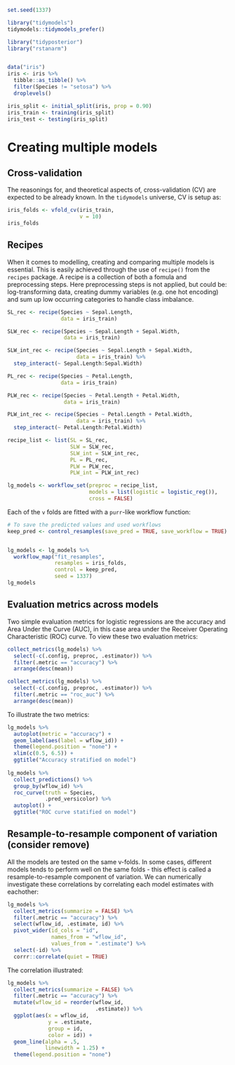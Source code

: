 ```r
set.seed(1337)

library("tidymodels")
tidymodels::tidymodels_prefer()

library("tidyposterior")
library("rstanarm")


data("iris")
iris <- iris %>%
  tibble::as_tibble() %>% 
  filter(Species != "setosa") %>% 
  droplevels()

iris_split <- initial_split(iris, prop = 0.90)
iris_train <- training(iris_split)
iris_test <- testing(iris_split)
```

# Creating multiple models
## Cross-validation
The reasonings for, and theoretical aspects of, cross-validation (CV) are expected to be already known. In the `tidymodels` universe, CV is setup as:
```r
iris_folds <- vfold_cv(iris_train,
                       v = 10)
iris_folds
```



## Recipes
When it comes to modelling, creating and comparing multiple models is essential. This is easily achieved through the use of `recipe()` from the `recipes` package. A recipe is a collection of both a fomula and preprocessing steps. Here preprocessing steps is not applied, but could be: log-transforming data, creating dummy variables (e.g. one hot encoding) and sum up low occurring categories to handle class imbalance.

```r
SL_rec <- recipe(Species ~ Sepal.Length,
                 data = iris_train)

SLW_rec <- recipe(Species ~ Sepal.Length + Sepal.Width,
                  data = iris_train)

SLW_int_rec <- recipe(Species ~ Sepal.Length + Sepal.Width,
                      data = iris_train) %>%
  step_interact(~ Sepal.Length:Sepal.Width)

PL_rec <- recipe(Species ~ Petal.Length,
                 data = iris_train)

PLW_rec <- recipe(Species ~ Petal.Length + Petal.Width,
                  data = iris_train)

PLW_int_rec <- recipe(Species ~ Petal.Length + Petal.Width,
                      data = iris_train) %>%
  step_interact(~ Petal.Length:Petal.Width)

recipe_list <- list(SL = SL_rec,
                    SLW = SLW_rec,
                    SLW_int = SLW_int_rec,
                    PL = PL_rec,
                    PLW = PLW_rec,
                    PLW_int = PLW_int_rec)

lg_models <- workflow_set(preproc = recipe_list,
                          models = list(logistic = logistic_reg()),
                          cross = FALSE)
```

Each of the `v` folds are fitted with a `purr`-like workflow function:
```r
# To save the predicted values and used workflows
keep_pred <- control_resamples(save_pred = TRUE, save_workflow = TRUE)


lg_models <- lg_models %>% 
  workflow_map("fit_resamples",
               resamples = iris_folds,
               control = keep_pred,
               seed = 1337)
lg_models
```
## Evaluation metrics across models
Two simple evaluation metrics for logistic regressions are the accuracy and Area Under the Curve (AUC), in this case area under the Receiver Operating Characteristic (ROC) curve. To view these two evaluation metrics:
```r
collect_metrics(lg_models) %>% 
  select(-c(.config, preproc, .estimator)) %>% 
  filter(.metric == "accuracy") %>% 
  arrange(desc(mean))

collect_metrics(lg_models) %>% 
  select(-c(.config, preproc, .estimator)) %>% 
  filter(.metric == "roc_auc") %>% 
  arrange(desc(mean))
```
To illustrate the two metrics:
```r
lg_models %>% 
  autoplot(metric = "accuracy") +
  geom_label(aes(label = wflow_id)) +
  theme(legend.position = "none") +
  xlim(c(0.5, 6.5)) +
  ggtitle("Accuracy stratified on model")
  
lg_models %>% 
  collect_predictions() %>% 
  group_by(wflow_id) %>% 
  roc_curve(truth = Species,
            .pred_versicolor) %>% 
  autoplot() +
  ggtitle("ROC curve statified on model")
```

## Resample-to-resample component of variation (consider remove)
All the models are tested on the same v-folds. In some cases, different models tends to perform well on the same folds - this effect is called a resample-to-resample component of variation. We can numerically investigate these correlations by correlating each model estimates with eachother:
```r
lg_models %>% 
  collect_metrics(summarize = FALSE) %>% 
  filter(.metric == "accuracy") %>% 
  select(wflow_id, .estimate, id) %>% 
  pivot_wider(id_cols = "id",
              names_from = "wflow_id",
              values_from = ".estimate") %>%
  select(-id) %>% 
  corrr::correlate(quiet = TRUE)
```

The correlation illustrated:
```r
lg_models %>% 
  collect_metrics(summarize = FALSE) %>% 
  filter(.metric == "accuracy") %>% 
  mutate(wflow_id = reorder(wflow_id,
                            .estimate)) %>% 
  ggplot(aes(x = wflow_id,
             y = .estimate,
             group = id,
             color = id)) + 
  geom_line(alpha = .5,
            linewidth = 1.25) + 
  theme(legend.position = "none")
```
